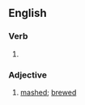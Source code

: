 {{also|Meshed}}
==English==

===Verb===
{{head|en|verb form}}

# {{en-past of|mesh}}

===Adjective===
{{en-adj|-}}

# {{lb|en|obsolete}} [[mash]]ed; [[brew]]ed
#: {{rfquotek|Shakespeare}}

{{Webster 1913}}